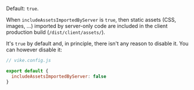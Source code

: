 
Default: `true`.

When `includeAssetsImportedByServer` is `true`, then static assets (CSS, images, ...) imported by server-only code are included in the client production build (`/dist/client/assets/`).

It's `true` by default and, in principle, there isn't any reason to disable it. You can however disable it:

```js
// vike.config.js

export default {
  includeAssetsImportedByServer: false
}
```
